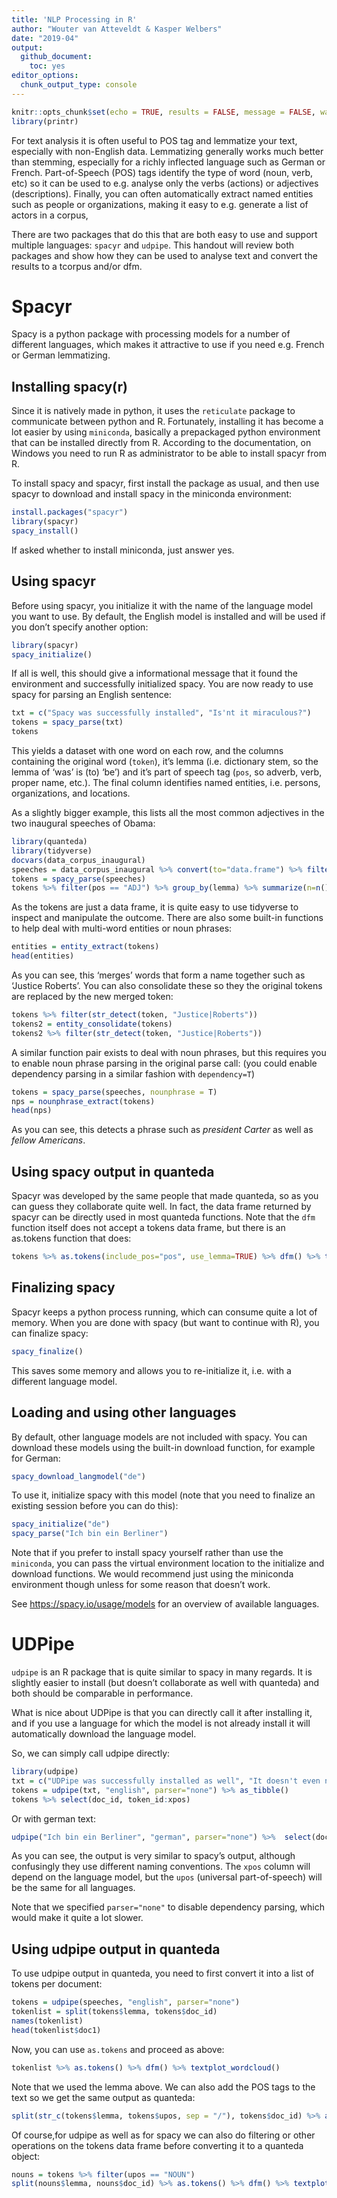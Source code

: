 ```yaml
---
title: 'NLP Processing in R'
author: "Wouter van Atteveldt & Kasper Welbers"
date: "2019-04"
output: 
  github_document:
    toc: yes
editor_options: 
  chunk_output_type: console
---
```


```r
knitr::opts_chunk$set(echo = TRUE, results = FALSE, message = FALSE, warning = FALSE, fig.keep='none')
library(printr)
```

For text analysis it is often useful to POS tag and lemmatize your text, especially with non-English data.
Lemmatizing generally works much better than stemming, especially for a richly inflected language such as German or French.
Part-of-Speech (POS) tags identify the type of word (noun, verb, etc) so it can be used to e.g. analyse only the verbs (actions) or adjectives (descriptions).
Finally, you can often automatically extract named entities such as people or organizations, making it easy to e.g. generate a list of actors in a corpus, 

There are two packages that do this that are both easy to use and support multiple languages: `spacyr` and `udpipe`.
This handout will review both packages and show how they can be used to analyse text and convert the results to a tcorpus and/or dfm. 

# Spacyr

Spacy is a python package with processing models for a number of different languages, which makes it attractive to use if you need e.g. French or German lemmatizing.


## Installing spacy(r)

Since it is natively made in python, it uses the `reticulate` package to communicate between python and R. 
Fortunately, installing it has become a lot easier by using `miniconda`, basically a prepackaged python environment that can be installed directly from R.
According to the documentation, on Windows you need to run R as administrator to be able to install spacyr from R. 

To install spacy and spacyr, first install the package as usual, and then use spacyr to download and install spacy in the miniconda environment:

```r
install.packages("spacyr")
library(spacyr)
spacy_install()
```

If asked whether to install miniconda, just answer yes.

## Using spacyr

Before using spacyr, you initialize it with the name of the language model you want to use. 
By default, the English model is installed and will be used if you don't specify another option:

```r
library(spacyr)
spacy_initialize()
```

If all is well, this should give a informational message that it found the environment and successfully initialized spacy. 
You are now ready to use spacy for parsing an English sentence:

```r
txt = c("Spacy was successfully installed", "Is'nt it miraculous?")
tokens = spacy_parse(txt)
tokens
```

This yields a dataset with one word on each row, and the columns containing the original word (`token`), it's lemma (i.e. dictionary stem, so the lemma of 'was' is (to) 'be') and it's part of speech tag (`pos`, so adverb, verb, proper name, etc.). 
The final column identifies named entities, i.e. persons, organizations, and locations. 

As a slightly bigger example, this lists all the most common adjectives in the two inaugural speeches of Obama:

```r
library(quanteda)
library(tidyverse)
docvars(data_corpus_inaugural)
speeches = data_corpus_inaugural %>% convert(to="data.frame") %>% filter(President == "Obama") %>% pull(text)
tokens = spacy_parse(speeches) 
tokens %>% filter(pos == "ADJ") %>% group_by(lemma) %>% summarize(n=n()) %>% arrange(desc(n)) %>% head()
```

As the tokens are just a data frame, it is quite easy to use tidyverse to inspect and manipulate the outcome.
There are also some built-in functions to help deal with multi-word entities or noun phrases:

```r
entities = entity_extract(tokens)
head(entities)
```

As you can see, this 'merges' words that form a name together such as 'Justice Roberts'. 
You can also consolidate these so they the original tokens are replaced by the new merged token:

```r
tokens %>% filter(str_detect(token, "Justice|Roberts"))
tokens2 = entity_consolidate(tokens)
tokens2 %>% filter(str_detect(token, "Justice|Roberts"))
```

A similar function pair exists to deal with noun phrases, but this requires you to enable noun phrase parsing in the original parse call:
(you could enable dependency parsing in a similar fashion with `dependency=T`)

```r
tokens = spacy_parse(speeches, nounphrase = T) 
nps = nounphrase_extract(tokens)
head(nps)
```

As you can see, this detects a phrase such as *president Carter* as well as  *fellow Americans*. 

## Using spacy output in quanteda

Spacyr was developed by the same people that made quanteda, so as you can guess they collaborate quite well. 
In fact, the data frame returned by spacyr can be directly used in most quanteda functions.
Note that the `dfm` function itself does not accept a tokens data frame, but there is an as.tokens function that does:

```r
tokens %>% as.tokens(include_pos="pos", use_lemma=TRUE) %>% dfm() %>% textplot_wordcloud()
```

## Finalizing spacy

Spacyr keeps a python process running, which can consume quite a lot of memory. When you are done with spacy (but want to continue with R), you can finalize spacy:

```r
spacy_finalize()
```

This saves some memory and allows you to re-initialize it, i.e. with a different language model.

## Loading and using other languages

By default, other language models are not included with spacy.
You can download these models using the built-in download function, for example for German:

```r
spacy_download_langmodel("de")
```

To use it, initialize spacy with this model (note that you need to finalize an existing session before you can do this):

```r
spacy_initialize("de")
spacy_parse("Ich bin ein Berliner")
```

Note that if you prefer to install spacy yourself rather than use the `miniconda`, you can pass the virtual environment location to the initialize and download functions. We would recommend just using the miniconda environment though unless for some reason that doesn't work. 

See [https://spacy.io/usage/models](https://spacy.io/usage/models) for an overview of available languages. 

# UDPipe

`udpipe` is an R package that is quite similar to spacy in many regards. It is slightly easier to install (but doesn't collaborate as well with quanteda) and both should be comparable in performance. 

What is nice about UDPipe is that you can directly call it after installing it, and if you use a language for which the model is not already install it will automatically download the language model.

So, we can simply call udpipe directly:

```r
library(udpipe)
txt = c("UDPipe was successfully installed as well", "It doesn't even need to be initialized")
tokens = udpipe(txt, "english", parser="none") %>% as_tibble()
tokens %>% select(doc_id, token_id:xpos)
```

Or with german text:

```r
udpipe("Ich bin ein Berliner", "german", parser="none") %>%  select(doc_id, token_id:xpos)
```


As you can see, the output is very similar to spacy's output, although confusingly they use different naming conventions. 
The `xpos` column will depend on the language model, but the `upos` (universal part-of-speech) will be the same for all languages. 

Note that we specified `parser="none"` to disable dependency parsing, which would make it quite a lot slower. 

## Using udpipe output in quanteda

To use udpipe output in quanteda, you need to first convert it into a list of tokens per document:

```r
tokens = udpipe(speeches, "english", parser="none")
tokenlist = split(tokens$lemma, tokens$doc_id)
names(tokenlist)
head(tokenlist$doc1)
```

Now, you can use `as.tokens` and proceed as above:

```r
tokenlist %>% as.tokens() %>% dfm() %>% textplot_wordcloud()
```

Note that we used the lemma above. We can also add the POS tags to the text so we get the same output as quanteda:

```r
split(str_c(tokens$lemma, tokens$upos, sep = "/"), tokens$doc_id) %>% as.tokens() %>% tokens_select("*/NOUN") %>% dfm() %>% textplot_wordcloud()
```

Of course,for udpipe as well as for spacy we can also do filtering or other operations on the tokens data frame before converting it to a quanteda object:

```r
nouns = tokens %>% filter(upos == "NOUN")
split(nouns$lemma, nouns$doc_id) %>% as.tokens() %>% dfm() %>% textplot_wordcloud()
```
